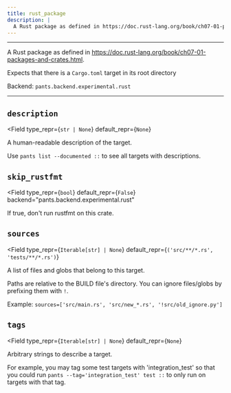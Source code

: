 ```yaml
---
title: rust_package
description: |
  A Rust package as defined in https://doc.rust-lang.org/book/ch07-01-packages-and-crates.html.
---
```



---

A Rust package as defined in https://doc.rust-lang.org/book/ch07-01-packages-and-crates.html.

Expects that there is a `Cargo.toml` target in its root directory

Backend: <span className="color--primary">`pants.backend.experimental.rust`</span>

---

<span className={styles.options}>

## `description`

<Field
    type_repr={`str | None`}
    default_repr={`None`}
>

A human-readable description of the target.

Use `pants list --documented ::` to see all targets with descriptions.

</Field>

## `skip_rustfmt`

<Field
    type_repr={`bool`}
    default_repr={`False`}
    backend="pants.backend.experimental.rust"
>

If true, don&#x27;t run rustfmt on this crate.

</Field>

## `sources`

<Field
    type_repr={`Iterable[str] | None`}
    default_repr={`('src/**/*.rs', 'tests/**/*.rs')`}
>

A list of files and globs that belong to this target.

Paths are relative to the BUILD file&#x27;s directory. You can ignore files/globs by prefixing them with `!`.

Example: `sources=['src/main.rs', 'src/new_*.rs', '!src/old_ignore.py']`

</Field>

## `tags`

<Field
    type_repr={`Iterable[str] | None`}
    default_repr={`None`}
>

Arbitrary strings to describe a target.

For example, you may tag some test targets with &#x27;integration_test&#x27; so that you could run `pants --tag='integration_test' test ::` to only run on targets with that tag.

</Field>

</span>
